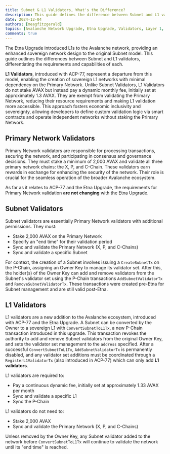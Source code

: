 ```yaml
---
title: Subnet & L1 Validators, What's the Difference?
description: This guide defines the difference between Subnet and L1 validators, differentiating the roles and responsibilities of each.
date: 2024-12-04
authors: [meagfitzgerald]
topics: [Avalanche Network Upgrade, Etna Upgrade, Validators, Layer 1, L1, L1 Validators, Subnet Validators]
comments: true
---
```


The Etna Upgrade introduced L1s to the Avalanche network, providing an enhanced sovereign network design to the original Subnet model. 
This guide outlines the differences between Subnet and L1 validators, differentiating the requirements and capabilities of each.

**L1 Validators**, introduced with ACP-77, represent a departure from this model, enabling the creation of sovereign L1 networks with minimal dependency on the Primary Network. Unlike Subnet Validators, L1 Validators do not stake AVAX but instead pay a dynamic monthly fee, initially set at approximately 1.3 AVAX. They are exempt from validating the Primary Network, reducing their resource requirements and making L1 validation more accessible. This approach fosters economic inclusivity and sovereignty, allowing developers to define custom validation logic via smart contracts and operate independent networks without staking the Primary Network.  

## Primary Network Validators

Primary Network validators are responsible for processing transactions, securing the network, and participating in consensus and governance decisions. They must stake a minimum of 2,000 AVAX and validate all three primary network chains: the X, P, and C-Chain. 
These validators earn rewards in exchange for enhancing the security of the network. Their role is crucial for the seamless operation of the broader Avalanche ecosystem. 

As far as it relates to ACP-77 and the Etna Upgrade, the requirements for Primary Network validation **are not changing** with the Etna Upgrade. 

## Subnet Validators

Subnet validators are essentially Primary Network validators with additional permissions. They must:

- Stake 2,000 AVAX on the Primary Network
- Specify an "end time" for their validation period
- Sync and validate the Primary Network (X, P, and C-Chains)
- Sync and validate a specific Subnet 

For context, the creation of a Subnet involves issuing a `CreateSubnetTx` on the P-Chain, assigning an Owner Key to manage its validator set. 
After this, the holder(s) of the Owner Key can add and remove validators from the Subnet's validator set using the P-Chain transactions `AddSubnetValidatorTx` and `RemoveSubnetValidatorTx`. 
These transactions were created pre-Etna for Subnet management and are still valid post-Etna.

## L1 Validators

L1 validators are a new addition to the Avalanche ecosystem, introduced with ACP-77 and the Etna Upgrade. A Subnet can be converted 
by the Owner to a sovereign L1 with `ConvertSubnetToL1Tx`, a new P-Chain transaction introduced in this upgrade. This transaction revokes the authority to add and remove Subnet validators from the original Owner Key, and sets the validator
set management to the `address` specified. After a successful `ConvertSubnetToL1Tx`, `AddSubnetValidatorTx` is permanently disabled, and any validator set additions must be coordinated through a `RegisterL1ValidatorTx` (also introduced in ACP-77) which can only add **L1 validators**. 

L1 validators are required to:
- Pay a continuous dynamic fee, initially set at approximately 1.33 AVAX per month
- Sync and validate a specific L1
- Sync the P-Chain

L1 validators do not need to:
- Stake 2,000 AVAX
- Sync and validate the Primary Network (X, P, and C-Chains)

Unless removed by the Owner Key, any Subnet validator added to the network before `ConvertSubnetToL1Tx` will continue to validate the network until its "end time" is reached.
